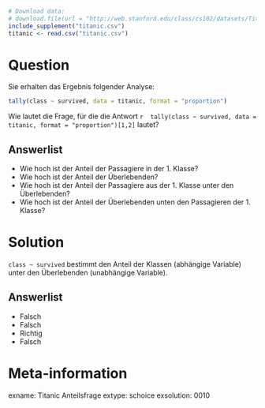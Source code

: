 ```r
# Download data:
# download.file(url = "http://web.stanford.edu/class/cs102/datasets/Titanic.csv", destfile = "titanic.csv" )
include_supplement("titanic.csv")
titanic <- read.csv("titanic.csv")
```

Question
========

Sie erhalten das Ergebnis folgender Analyse:

```r
tally(class ~ survived, data = titanic, format = "proportion")
```

Wie lautet die Frage, für die die Antwort `r  tally(class ~ survived, data = titanic, format = "proportion")[1,2]` lautet?


Answerlist
----------
* Wie hoch ist der Anteil der Passagiere in der 1. Klasse?
* Wie hoch ist der Anteil der Überlebenden?
* Wie hoch ist der Anteil der Passagiere aus der 1. Klasse unter den Überlebenden?
* Wie hoch ist der Anteil der Überlebenden unten den Passagieren der 1. Klasse?


Solution
========

`class ~ survived` bestimmt den Anteil der Klassen (abhängige Variable) unter den Überlebenden (unabhängige Variable).

Answerlist
----------
* Falsch
* Falsch
* Richtig
* Falsch

Meta-information
================
exname: Titanic Anteilsfrage
extype: schoice
exsolution: 0010